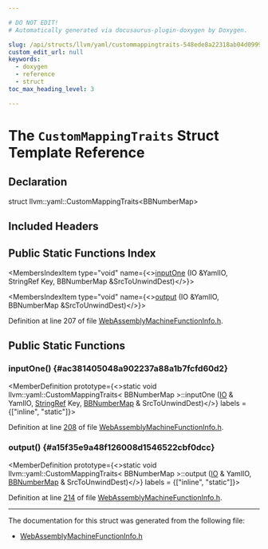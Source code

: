 ```yaml
---

# DO NOT EDIT!
# Automatically generated via docusaurus-plugin-doxygen by Doxygen.

slug: /api/structs/llvm/yaml/custommappingtraits-548ede8a22318ab04d09996146381986
custom_edit_url: null
keywords:
  - doxygen
  - reference
  - struct
toc_max_heading_level: 3

---
```





# The `CustomMappingTraits` Struct Template Reference

<DoxygenPage pluginConfig={pluginConfig}>



## Declaration

<CodeBlock>struct llvm::yaml::CustomMappingTraits&lt;BBNumberMap&gt;</CodeBlock>

## Included Headers

<IncludesList>
<IncludesListItem
  filePath="Target/WebAssembly/WebAssemblyMachineFunctionInfo.h"
  permalink="/docs/api/files/lib/lib/target/lib/target/webassembly/webassemblymachinefunctioninfo-h"
  isLocal="true" />
</IncludesList>

## Public Static Functions Index

<MembersIndex>

<MembersIndexItem
  type="void"
  name={<><a href="#ac381405048a902237a88a1b7fcfd60d2">inputOne</a> (IO &amp;YamlIO, StringRef Key, BBNumberMap &amp;SrcToUnwindDest)</>}>
</MembersIndexItem>

<MembersIndexItem
  type="void"
  name={<><a href="#a15f35e9a48f126008d1546522cbf0dcc">output</a> (IO &amp;YamlIO, BBNumberMap &amp;SrcToUnwindDest)</>}>
</MembersIndexItem>

</MembersIndex>


Definition at line 207 of file <a href="/docs/api/files/lib/lib/target/lib/target/webassembly/webassemblymachinefunctioninfo-h">WebAssemblyMachineFunctionInfo.h</a>.

<SectionDefinition>

## Public Static Functions

### inputOne() {#ac381405048a902237a88a1b7fcfd60d2}

<MemberDefinition
  prototype={<>static void llvm::yaml::CustomMappingTraits&lt; BBNumberMap &gt;::inputOne (<a href="/docs/api/classes/llvm/yaml/io">IO</a> &amp; YamlIO, <a href="/docs/api/classes/llvm/stringref">StringRef</a> Key, <a href="/docs/api/namespaces/llvm/yaml/#a4a8e844b724d6a47b530c32bc4eddbba">BBNumberMap</a> &amp; SrcToUnwindDest)</>}
  labels = {["inline", "static"]}>

Definition at line <a href="/docs/api/files/lib/lib/target/lib/target/webassembly/webassemblymachinefunctioninfo-h/#l00208">208</a> of file <a href="/docs/api/files/lib/lib/target/lib/target/webassembly/webassemblymachinefunctioninfo-h">WebAssemblyMachineFunctionInfo.h</a>.
</MemberDefinition>

### output() {#a15f35e9a48f126008d1546522cbf0dcc}

<MemberDefinition
  prototype={<>static void llvm::yaml::CustomMappingTraits&lt; BBNumberMap &gt;::output (<a href="/docs/api/classes/llvm/yaml/io">IO</a> &amp; YamlIO, <a href="/docs/api/namespaces/llvm/yaml/#a4a8e844b724d6a47b530c32bc4eddbba">BBNumberMap</a> &amp; SrcToUnwindDest)</>}
  labels = {["inline", "static"]}>

Definition at line <a href="/docs/api/files/lib/lib/target/lib/target/webassembly/webassemblymachinefunctioninfo-h/#l00214">214</a> of file <a href="/docs/api/files/lib/lib/target/lib/target/webassembly/webassemblymachinefunctioninfo-h">WebAssemblyMachineFunctionInfo.h</a>.
</MemberDefinition>

</SectionDefinition>

<hr/>

The documentation for this struct was generated from the following file:

<ul>
<li><a href="/docs/api/files/lib/lib/target/lib/target/webassembly/webassemblymachinefunctioninfo-h">WebAssemblyMachineFunctionInfo.h</a></li>
</ul>

</DoxygenPage>
